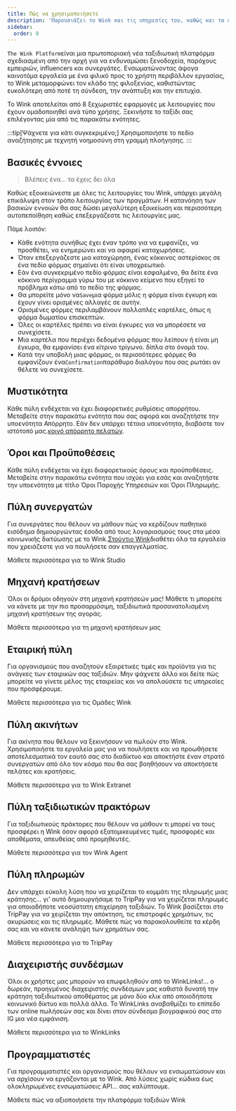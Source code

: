 ```yaml
---
title: Πώς να χρησιμοποιήσετε
description: 'Παρουσιάζει το Wink και τις υπηρεσίες του, καθώς και τα επόμενα βήματα.'
sidebar:
  order: 0
---
```


`The Wink Platform`είναι μια πρωτοποριακή νέα ταξιδιωτική πλατφόρμα σχεδιασμένη από την αρχή για να ενδυναμώσει ξενοδοχεία, παρόχους εμπειριών, influencers και συνεργάτες. Ενσωματώνοντας άψογα καινοτόμα εργαλεία με ένα φιλικό προς το χρήστη περιβάλλον εργασίας, το Wink μεταμορφώνει τον κλάδο της φιλοξενίας, καθιστώντας ευκολότερη από ποτέ τη σύνδεση, την ανάπτυξη και την επιτυχία.

Το Wink αποτελείται από 8 ξεχωριστές εφαρμογές με λειτουργίες που έχουν ομαδοποιηθεί ανά τύπο χρήσης.
Ξεκινήστε το ταξίδι σας επιλέγοντας μία από τις παρακάτω ενότητες.

:::tip\[Ψάχνετε για κάτι συγκεκριμένο;]
Χρησιμοποιήστε το πεδίο αναζήτησης με τεχνητή νοημοσύνη στη γραμμή πλοήγησης.
:::

## Βασικές έννοιες

> Βλέπεις ένα... τα έχεις δει όλα

Καθώς εξοικειώνεστε με όλες τις λειτουργίες του Wink, υπάρχει μεγάλη επικάλυψη στον τρόπο λειτουργίας των πραγμάτων.
Η κατανόηση των βασικών εννοιών θα σας δώσει μεγαλύτερη εξοικείωση και περισσότερη αυτοπεποίθηση καθώς επεξεργάζεστε τις λειτουργίες μας.

Πάμε λοιπόν:

* Κάθε ενότητα συνήθως έχει έναν τρόπο για να εμφανίζει, να προσθέτει, να ενημερώνει και να αφαιρεί καταχωρήσεις.
* Όταν επεξεργάζεστε μια καταχώρηση, ένας κόκκινος αστερίσκος<Badge text="*" variant="danger" size="large" />
  σε ένα πεδίο φόρμας σημαίνει ότι είναι υποχρεωτικό.
* Εάν ένα συγκεκριμένο πεδίο φόρμας είναι εσφαλμένο, θα δείτε ένα κόκκινο περίγραμμα γύρω του με κόκκινο κείμενο που εξηγεί το πρόβλημα κάτω από το πεδίο της φόρμας.
* Θα μπορείτε μόνο να`Save`μια φόρμα μόλις η φόρμα είναι έγκυρη και έχουν γίνει ορισμένες αλλαγές σε αυτήν.
* Ορισμένες φόρμες περιλαμβάνουν πολλαπλές καρτέλες, όπως η φόρμα δωματίου επισκεπτών.
* Όλες οι καρτέλες πρέπει να είναι έγκυρες για να μπορέσετε να συνεχίσετε.
* Μια καρτέλα που περιέχει δεδομένα φόρμας που λείπουν ή είναι μη έγκυρα, θα εμφανίσει ένα κίτρινο τρίγωνο.<Badge text="⚠️" variant="caution" size="large" />
  δίπλα στο όνομά του.
* Κατά την υποβολή μιας φόρμας, οι περισσότερες φόρμες θα εμφανίζουν ένα`Confirmation`παράθυρο διαλόγου που σας ρωτάει αν θέλετε να συνεχίσετε.

## Μυστικότητα

Κάθε πύλη ενδέχεται να έχει διαφορετικές ρυθμίσεις απορρήτου. Μεταβείτε στην παρακάτω ενότητα που σας αφορά και αναζητήστε την υποενότητα Απόρρητο. Εάν δεν υπάρχει τέτοια υποενότητα, διαβάστε τον ιστότοπό μας.[κοινό απόρρητο πελατών](/booking-engine/privacy).

## Όροι και Προϋποθέσεις

Κάθε πύλη ενδέχεται να έχει διαφορετικούς όρους και προϋποθέσεις. Μεταβείτε στην παρακάτω ενότητα που ισχύει για εσάς και αναζητήστε την υποενότητα με τίτλο Όροι Παροχής Υπηρεσιών και Όροι Πληρωμής.

## Πύλη συνεργατών

Για συνεργάτες που θέλουν να μάθουν πώς να κερδίζουν παθητικό εισόδημα δημιουργώντας έσοδα από τους λογαριασμούς τους στα μέσα κοινωνικής δικτύωσης με το Wink.[Στούντιο Wink](https://studio.wink.travel)διαθέτει όλα τα εργαλεία που χρειάζεστε για να πουλήσετε σαν επαγγελματίας.

<LinkButton href="/studio/what-is-studio">
  Μάθετε περισσότερα για το Wink Studio
</LinkButton>


## Μηχανή κρατήσεων

Όλοι οι δρόμοι οδηγούν στη μηχανή κρατήσεών μας! Μάθετε τι μπορείτε να κάνετε με την πιο προσαρμόσιμη, ταξιδιωτικά προσανατολισμένη μηχανή κρατήσεων της αγοράς.

<LinkButton href="/booking-engine/in-a-nutshell">
  Μάθετε περισσότερα για τη μηχανή κρατήσεων μας
</LinkButton>


## Εταιρική πύλη

Για οργανισμούς που αναζητούν εξαιρετικές τιμές και προϊόντα για τις ανάγκες των εταιρικών σας ταξιδιών. Μην ψάχνετε άλλο και δείτε πώς μπορείτε να γίνετε μέλος της εταιρείας και να απολαύσετε τις υπηρεσίες που προσφέρουμε.

<LinkButton href="/corporate/what-is-group">
  Μάθετε περισσότερα για τις Ομάδες Wink
</LinkButton>


## Πύλη ακινήτων

Για ακίνητα που θέλουν να ξεκινήσουν να πωλούν στο Wink. Χρησιμοποιήστε τα εργαλεία μας για να πουλήσετε και να προωθήσετε αποτελεσματικά τον εαυτό σας στο διαδίκτυο και αποκτήστε έναν στρατό συνεργατών από όλο τον κόσμο που θα σας βοηθήσουν να αποκτήσετε πελάτες και κρατήσεις.

<LinkButton href="/extranet/what-is-extranet">
  Μάθετε περισσότερα για το Wink Extranet
</LinkButton>


## Πύλη ταξιδιωτικών πρακτόρων

Για ταξιδιωτικούς πράκτορες που θέλουν να μάθουν τι μπορεί να τους προσφέρει η Wink όσον αφορά εξατομικευμένες τιμές, προσφορές και αποθέματα, απευθείας από προμηθευτές.

<LinkButton href="/travel-agent/what-is-agent">
  Μάθετε περισσότερα για τον Wink Agent
</LinkButton>


## Πύλη πληρωμών

Δεν υπάρχει εύκολη λύση που να χειρίζεται το κομμάτι της πληρωμής μιας κράτησης... γι' αυτό δημιουργήσαμε το TripPay για να χειρίζεται πληρωμές για οποιαδήποτε νεοσύστατη επιχείρηση ταξιδιών. Το Wink βασίζεται στο TripPay για να χειρίζεται την απόκτηση, τις επιστροφές χρημάτων, τις ακυρώσεις και τις πληρωμές.
Μάθετε πώς να παρακολουθείτε τα κέρδη σας και να κάνετε ανάληψη των χρημάτων σας.

<LinkButton href="/payment/what-is-trip-pay">
  Μάθετε περισσότερα για το TripPay
</LinkButton>


## Διαχειριστής συνδέσμων

Όλοι οι χρήστες μας μπορούν να επωφεληθούν από το WinkLinks!... ο δωρεάν, προηγμένος διαχειριστής συνδέσμων μας καθιστά δυνατή την κράτηση ταξιδιωτικού αποθέματος με μόνο δύο κλικ από οποιοδήποτε κοινωνικό δίκτυο και πολλά άλλα.
Το WinkLinks αναβαθμίζει το επίπεδο των online πωλήσεών σας και δίνει στον σύνδεσμο βιογραφικού σας στο IG μια νέα εμφάνιση.

<LinkButton href="/link-manager/wink-links">
  Μάθετε περισσότερα για το WinkLinks
</LinkButton>


## Προγραμματιστές

Για προγραμματιστές και οργανισμούς που θέλουν να ενσωματώσουν και να αρχίσουν να εργάζονται με το Wink. Από λύσεις χωρίς κώδικα έως ολοκληρωμένες ενσωματώσεις API... σας καλύπτουμε.

<LinkButton href="/developers/build-on-wink">
  Μάθετε πώς να αξιοποιήσετε την πλατφόρμα ταξιδιών Wink
</LinkButton>

